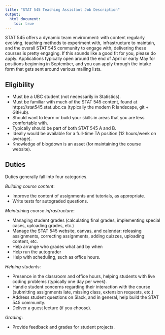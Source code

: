 ```yaml
---
title: "STAT 545 Teaching Assistant Job Description"
output: 
  html_document:
    toc: true
---
```


STAT 545 offers a dynamic team environment: with content regularly evolving, teaching methods to experiment with, infrastructure to maintain, and the overall STAT 545 community to engage with, delivering these courses is pretty engaging. If this sounds like a good fit for you, please do apply. Applications typically open around the end of April or early May for positions beginning in September, and you can apply through the intake form that gets sent around various mailing lists.

## Eligibility

- Must be a UBC student (not necessarily in Statistics).
- Must be familiar with much of the STAT 545 content, found at https://stat545.stat.ubc.ca (typically the modern R landscape, git + GitHub).
- Should want to learn or build your skills in areas that you are less comfortable with.
- Typically should be part of both STAT 545 A and B.
- Ideally would be available for a full-time TA position (12 hours/week on average).
- Knowledge of blogdown is an asset (for maintaining the course website).

## Duties

Duties generally fall into four categories.

_Building course content_:

- Improve the content of assignments and tutorials, as appropriate.
- Write tests for autograded questions.

_Maintaining course infrastructure_:

- Managing student grades (calculating final grades, implementing special cases, uploading grades, etc.)
- Manage the STAT 545 website, canvas, and calendar: releasing assignments, correcting assignments, adding quizzes, uploading content, etc.
- Help arrange who grades what and by when
- Help run the autograder
- Help with scheduling, such as office hours.

_Helping students_:

- Presence in the classroom and office hours, helping students with live coding problems (typically one day per week).
- Handle student concerns regarding their interaction with the course (submitting assignments late, missing class, extension requests, etc.)
- Address student questions on Slack, and in general, help build the STAT 545 community.
- Deliver a guest lecture (if you choose).

_Grading_:

- Provide feedback and grades for student projects.